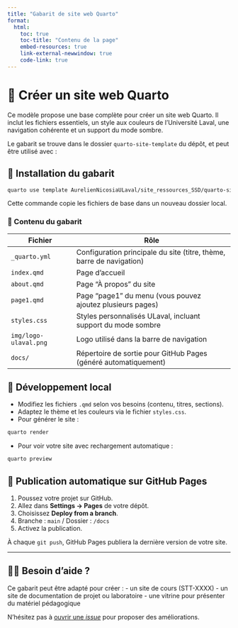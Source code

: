 ```yaml
---
title: "Gabarit de site web Quarto"
format:
  html:
    toc: true
    toc-title: "Contenu de la page"
    embed-resources: true
    link-external-newwindow: true
    code-link: true
---
```


# 🔸 Créer un site web Quarto

Ce modèle propose une base complète pour créer un site web Quarto. Il inclut les fichiers essentiels, un style aux couleurs de l’Université Laval, une navigation cohérente et un support du mode sombre.

Le gabarit se trouve dans le dossier `quarto-site-template` du dépôt, et peut être utilisé avec :

## 🔧 Installation du gabarit

```bash
quarto use template AurelienNicosiaULaval/site_ressources_SSD/quarto-site-template
```

Cette commande copie les fichiers de base dans un nouveau dossier local.

### 📂 Contenu du gabarit

| Fichier                      | Rôle                                                                 |
|-----------------------------|----------------------------------------------------------------------|
| `_quarto.yml`               | Configuration principale du site (titre, thème, barre de navigation) |
| `index.qmd`                 | Page d’accueil                                                       |
| `about.qmd`                 | Page "À propos" du site                                              |
| `page1.qmd`                 | Page "page1" du menu (vous pouvez ajoutez plusieurs pages)                                              |
| `styles.css`                | Styles personnalisés ULaval, incluant support du mode sombre         |
| `img/logo-ulaval.png`       | Logo utilisé dans la barre de navigation                             |
| `docs/`                     | Répertoire de sortie pour GitHub Pages (généré automatiquement)      |

## 🔨 Développement local

- Modifiez les fichiers `.qmd` selon vos besoins (contenu, titres, sections).
- Adaptez le thème et les couleurs via le fichier `styles.css`.
- Pour générer le site :

```bash
quarto render
```

- Pour voir votre site avec rechargement automatique :

```bash
quarto preview
```

## 💾 Publication automatique sur GitHub Pages

1. Poussez votre projet sur GitHub.
2. Allez dans **Settings → Pages** de votre dépôt.
3. Choisissez **Deploy from a branch**.
4. Branche : `main` / Dossier : `/docs`
5. Activez la publication.

À chaque `git push`, GitHub Pages publiera la dernière version de votre site.

---

## 🙋‍♀️ Besoin d’aide ?

Ce gabarit peut être adapté pour créer :
- un site de cours (STT-XXXX)
- un site de documentation de projet ou laboratoire
- une vitrine pour présenter du matériel pédagogique

N’hésitez pas à [ouvrir une *issue*](https://github.com/AurelienNicosiaULaval/site_ressources_SSD/issues) pour proposer des améliorations.
